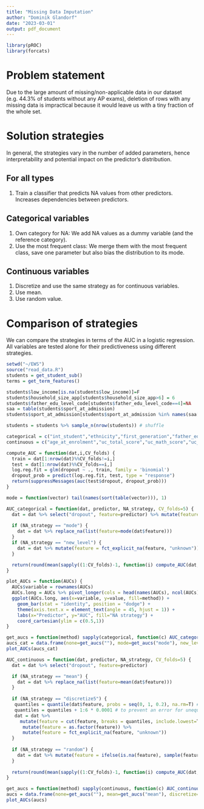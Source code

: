 ```yaml
---
title: "Missing Data Imputation"
author: "Dominik Glandorf"
date: "2023-03-01"
output: pdf_document
---
```


```r
library(pROC)
library(forcats)
```

# Problem statement
Due to the large amount of missing/non-applicable data in our dataset (e.g. 44.3% of students without any AP exams), deletion of rows with any missing data is impractical because it would leave us with a tiny fraction of the whole set.

# Solution strategies
In general, the strategies vary in the number of added parameters, hence interpretability and potential impact on the predictor's distribution.

## For all types
1. Train a classifier that predicts NA values from other predictors. Increases dependencies between predictors.

## Categorical variables
1. Own category for NA: We add NA values as a dummy variable (and the reference category).
2. Use the most frequent class: We merge them with the most frequent class, save one parameter but also bias the distribution to its mode.

## Continuous variables
1. Discretize and use the same strategy as for continuous variables.
2. Use mean.
3. Use random value.

# Comparison of strategies
We can compare the strategies in terms of the AUC in a logistic regression. All variables are tested alone for their predictiveness using different strategies.


```r
setwd("~/EWS")
source("read_data.R")
students = get_student_sub()
terms = get_term_features()
```
```r
students$low_income[is.na(students$low_income)]=F
students$household_size_app[students$household_size_app>6] = 6
students$father_edu_level_code[students$father_edu_level_code==4]=NA
saa = table(students$sport_at_admission)
students$sport_at_admission[students$sport_at_admission %in% names(saa[saa<nrow(students)/1000])] = "other"

students = students %>% sample_n(nrow(students)) # shuffle
```

```r
categorical = c("int_student","ethnicity","first_generation","father_edu_level_code","mother_edu_level_code",  "low_income","ell","single_parent","foster_care","household_size_app","sport_at_admission","cal_res_at_app")
continuous = c("age_at_enrolment","uc_total_score","uc_math_score","uc_read_score","uc_writing_score","number_ap","passed_ap_rel","best_ap","avg_ap","hs_gpa","distance_from_home")
```
```r
compute_AUC = function(dat,i,CV_folds) {
  train = dat[1:nrow(dat)%%CV_folds!=i,]
  test = dat[1:nrow(dat)%%CV_folds==i,]
  log.reg.fit = glm(dropout ~ ., train, family = 'binomial')
  dropout_prob = predict(log.reg.fit, test, type = "response")
  return(suppressMessages(auc(test$dropout, dropout_prob)))
}

mode = function(vector) tail(names(sort(table(vector))), 1)

AUC_categorical = function(dat, predictor, NA_strategy, CV_folds=5) {
  dat = dat %>% select("dropout", feature=predictor) %>% mutate(feature=as.factor(feature))
  
  if (NA_strategy == "mode") {
    dat = dat %>% replace_na(list(feature=mode(dat$feature)))
  }
  if (NA_strategy == "new_level") {
    dat = dat %>% mutate(feature = fct_explicit_na(feature, "unknown"))
  }

  return(round(mean(sapply((1:CV_folds)-1, function(i) compute_AUC(dat,i,CV_folds))),3))
}

plot_AUCs = function(AUCs) {
  AUCs$variable = rownames(AUCs)
  AUCs.long = AUCs %>% pivot_longer(cols = head(names(AUCs), ncol(AUCs)-1), names_to="method", values_to="value")
  ggplot(AUCs.long, aes(x=variable, y=value, fill=method)) +
    geom_bar(stat = "identity", position = "dodge") +
    theme(axis.text.x = element_text(angle = 45, hjust = 1)) +
    labs(x="Predictor", y="AUC", fill="NA strategy") +
    coord_cartesian(ylim = c(0.5,1))
}
```

```r
get_aucs = function(method) sapply(categorical, function(c) AUC_categorical(students, c, method))
aucs_cat = data.frame(none=get_aucs(""), mode=get_aucs("mode"), new_level=get_aucs("new_level"))
plot_AUCs(aucs_cat)
```

```r
AUC_continuous = function(dat, predictor, NA_strategy, CV_folds=5) {
  dat = dat %>% select("dropout", feature=predictor)

  if (NA_strategy == "mean") {
    dat = dat %>% replace_na(list(feature=mean(dat$feature)))
  }
  
  if (NA_strategy == "discretize5") {
   quantiles = quantile(dat$feature, probs = seq(0, 1, 0.2), na.rm=T) # 5 equally sized quantiles
   quantiles = quantiles + 1:6 * 0.0001 # to prevent an error for unequally distr variables
   dat = dat %>% 
     mutate(feature = cut(feature, breaks = quantiles, include.lowest=T, labels=F)) %>%
      mutate(feature = as.factor(feature)) %>%
      mutate(feature = fct_explicit_na(feature, "unknown"))
  }
  
  if (NA_strategy == "random") {
    dat = dat %>% mutate(feature = ifelse(is.na(feature), sample(feature[!is.na(feature)], 1), feature))
  }
  
  return(round(mean(sapply((1:CV_folds)-1, function(i) compute_AUC(dat,i,CV_folds))),3))
}

get_aucs = function(method) sapply(continuous, function(c) AUC_continuous(students, c, method))
aucs = data.frame(none=get_aucs(""), mean=get_aucs("mean"), discretize=get_aucs("discretize5"), random=get_aucs("random"))
plot_AUCs(aucs)
```

